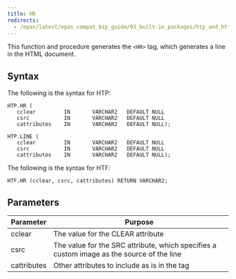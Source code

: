 ```yaml
---
title: HR
redirects:
  - /epas/latest/epas_compat_bip_guide/03_built-in_packages/htp_and_htf/hr/ #generated for docs/epas/reorg-role-use-case-mode
---
```


This function and procedure generates the `<HR>` tag, which generates a line in the HTML document.

## Syntax

The following is the syntax for HTP:

```
HTP.HR (
   cclear         IN       VARCHAR2   DEFAULT NULL
   csrc           IN       VARCHAR2   DEFAULT NULL
   cattributes    IN       VARCHAR2   DEFAULT NULL);

HTP.LINE (
   cclear         IN       VARCHAR2   DEFAULT NULL
   csrc           IN       VARCHAR2   DEFAULT NULL
   cattributes    IN       VARCHAR2   DEFAULT NULL);
```

The following is the syntax for HTF:

```
HTF.HR (cclear, csrc, cattributes) RETURN VARCHAR2;
```

## Parameters

| Parameter | Purpose  |
| --------- | -------- |
| cclear | The value for the CLEAR attribute |
| csrc | The value for the SRC attribute, which specifies a custom image as the source of the line |
| cattributes | Other attributes to include as is in the tag |
